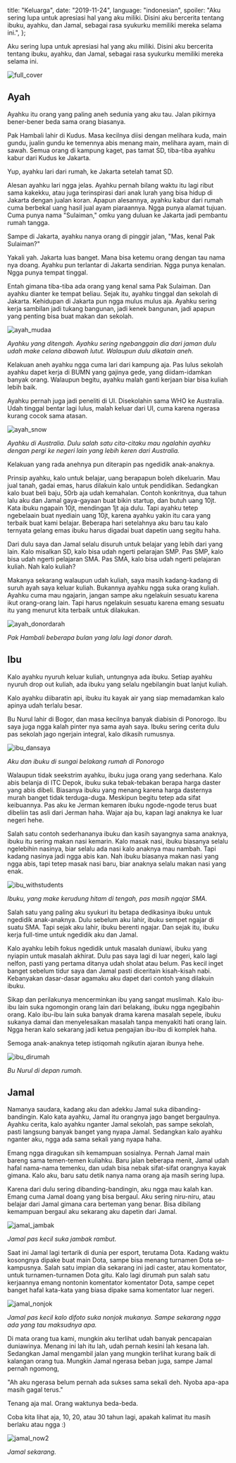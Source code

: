   title: "Keluarga",
  date: "2019-11-24",
  language: "indonesian",
  spoiler:
    "Aku sering lupa untuk apresiasi hal yang aku miliki. Disini aku bercerita tentang ibuku, ayahku, dan Jamal, sebagai rasa syukurku memiliki mereka selama ini.",
};

Aku sering lupa untuk apresiasi hal yang aku miliki. Disini aku bercerita tentang ibuku, ayahku, dan Jamal, sebagai rasa syukurku memiliki mereka selama ini.

![full_cover](full_cover_1.jpg)

## Ayah

Ayahku itu orang yang paling aneh sedunia yang aku tau. Jalan pikirnya bener-bener beda sama orang biasanya.

Pak Hambali lahir di Kudus. Masa kecilnya diisi dengan melihara kuda, main gundu, jualin gundu ke temennya abis menang main, melihara ayam, main di sawah. Semua orang di kampung kaget, pas tamat SD, tiba-tiba ayahku kabur dari Kudus ke Jakarta.

Yup, ayahku lari dari rumah, ke Jakarta setelah tamat SD.

Alesan ayahku lari ngga jelas. Ayahku pernah bilang waktu itu lagi ribut sama kakekku, atau juga terinspirasi dari anak lurah yang bisa hidup di Jakarta dengan jualan koran. Apapun alesannya, ayahku kabur dari rumah cuma berbekal uang hasil jual ayam piaraannya. Ngga punya alamat tujuan. Cuma punya nama "Sulaiman," omku yang duluan ke Jakarta jadi pembantu rumah tangga.

Sampe di Jakarta, ayahku nanya orang di pinggir jalan, "Mas, kenal Pak Sulaiman?"

Yakali yah. Jakarta luas banget. Mana bisa ketemu orang dengan tau nama nya doang. Ayahku pun terlantar di Jakarta sendirian. Ngga punya kenalan. Ngga punya tempat tinggal.

Entah gimana tiba-tiba ada orang yang kenal sama Pak Sulaiman. Dan ayahku dianter ke tempat beliau. Sejak itu, ayahku tinggal dan sekolah di Jakarta. Kehidupan di Jakarta pun ngga mulus mulus aja. Ayahku sering kerja sambilan jadi tukang bangunan, jadi kenek bangunan, jadi apapun yang penting bisa buat makan dan sekolah.

![ayah_mudaa](ayah_muda.jpg)

_Ayahku yang ditengah. Ayahku sering ngebanggain dia dari jaman dulu udah make celana dibawah lutut. Walaupun dulu dikatain aneh._

Kelakuan aneh ayahku ngga cuma lari dari kampung aja. Pas lulus sekolah ayahku dapet kerja di BUMN yang gajinya gede, yang diidam-idamkan banyak orang. Walaupun begitu, ayahku malah ganti kerjaan biar bisa kuliah lebih baik.

Ayahku pernah juga jadi peneliti di UI. Disekolahin sama WHO ke Australia. Udah tinggal bentar lagi lulus, malah keluar dari UI, cuma karena ngerasa kurang cocok sama atasan.

![ayah_snow](ayah_snow.jpg)

_Ayahku di Australia. Dulu salah satu cita-citaku mau ngalahin ayahku dengan pergi ke negeri lain yang lebih keren dari Australia._

Kelakuan yang rada anehnya pun diterapin pas ngedidik anak-anaknya.

Prinsip ayahku, kalo untuk belajar, uang berapapun boleh dikeluarin. Mau jual tanah, gadai emas, harus dilakuin kalo untuk pendidikan. Sedangkan kalo buat beli baju, 50rb aja udah kemahalan. Contoh konkritnya, dua tahun lalu aku dan Jamal gaya-gayaan buat bikin startup, dan butuh uang 10jt. Kata ibuku ngapain 10jt, mendingan 1jt aja dulu. Tapi ayahku tetep ngebelaain buat nyediain uang 10jt, karena ayahku yakin itu cara yang terbaik buat kami belajar. Beberapa hari setelahnya aku baru tau kalo ternyata gelang emas ibuku harus digadai buat dapetin uang segitu haha.

Dari dulu saya dan Jamal selalu disuruh untuk belajar yang lebih dari yang lain. Kalo misalkan SD, kalo bisa udah ngerti pelarajan SMP. Pas SMP, kalo bisa udah ngerti pelajaran SMA. Pas SMA, kalo bisa udah ngerti pelajaran kuliah. Nah kalo kuliah?

Makanya sekarang walaupun udah kuliah, saya masih kadang-kadang di suruh ayah saya keluar kuliah. Bukannya ayahku ngga suka orang kuliah. Ayahku cuma mau ngajarin, jangan sampe aku ngelakuin sesuatu karena ikut orang-orang lain. Tapi harus ngelakuin sesuatu karena emang sesuatu itu yang menurut kita terbaik untuk dilakukan.

![ayah_donordarah](ayah_donordarah.jpg)

_Pak Hambali beberapa bulan yang lalu lagi donor darah._

## Ibu

Kalo ayahku nyuruh keluar kuliah, untungnya ada ibuku. Setiap ayahku nyuruh drop out kuliah, ada ibuku yang selalu ngebilangin buat lanjut kuliah.

Kalo ayahku diibaratin api, ibuku itu kayak air yang siap memadamkan kalo apinya udah terlalu besar.

Bu Nurul lahir di Bogor, dan masa kecilnya banyak diabisin di Ponorogo. Ibu saya juga ngga kalah pinter nya sama ayah saya. Ibuku sering cerita dulu pas sekolah jago ngerjain integral, kalo dikasih rumusnya.

![ibu_dansaya](ibu_dansaya.jpg)

_Aku dan ibuku di sungai belakang rumah di Ponorogo_

Walaupun tidak seekstrim ayahku, ibuku juga orang yang sederhana. Kalo abis belanja di ITC Depok, ibuku suka tebak-tebakan berapa harga daster yang abis dibeli. Biasanya ibuku yang menang karena harga dasternya murah banget tidak terduga-duga. Meskipun begitu tetep ada sifat keibuannya. Pas aku ke Jerman kemaren ibuku ngode-ngode terus buat dibeliin tas asli dari Jerman haha. Wajar aja bu, kapan lagi anaknya ke luar negeri hehe.

Salah satu contoh sederhananya ibuku dan kasih sayangnya sama anaknya, ibuku itu sering makan nasi kemarin. Kalo masak nasi, ibuku biasanya selalu ngelebihin nasinya, biar selalu ada nasi kalo anaknya mau nambah. Tapi kadang nasinya jadi ngga abis kan. Nah ibuku biasanya makan nasi yang ngga abis, tapi tetep masak nasi baru, biar anaknya selalu makan nasi yang enak.

![ibu_withstudents](ibu_withstudents.jpg)

_Ibuku, yang make kerudung hitam di tengah, pas masih ngajar SMA._

Salah satu yang paling aku syukuri itu betapa dedikasinya ibuku untuk ngedidik anak-anaknya. Dulu sebelum aku lahir, ibuku sempet ngajar di suatu SMA. Tapi sejak aku lahir, ibuku berenti ngajar. Dan sejak itu, ibuku kerja full-time untuk ngedidik aku dan Jamal.

Kalo ayahku lebih fokus ngedidik untuk masalah duniawi, ibuku yang nyiapin untuk masalah akhirat. Dulu pas saya lagi di luar negeri, kalo lagi nelfon, pasti yang pertama ditanya udah sholat atau belum. Pas kecil inget banget sebelum tidur saya dan Jamal pasti diceritain kisah-kisah nabi. Kebanyakan dasar-dasar agamaku aku dapet dari contoh yang dilakuin ibuku.

Sikap dan perilakunya mencerminkan ibu yang sangat muslimah. Kalo ibu-ibu lain suka ngomongin orang lain dari belakang, ibuku ngga ngegibahin orang. Kalo ibu-ibu lain suka banyak drama karena masalah sepele, ibuku sukanya damai dan menyelesaikan masalah tanpa menyakiti hati orang lain. Ngga heran kalo sekarang jadi ketua pengajian ibu-ibu di komplek haha.

Semoga anak-anaknya tetep istiqomah ngikutin ajaran ibunya hehe.

![ibu_dirumah](ibu_dirumah.jpg)

_Bu Nurul di depan rumah._

## Jamal

Namanya saudara, kadang aku dan adekku Jamal suka dibanding-bandingin. Kalo kata ayahku, Jamal itu orangnya jago banget bergaulnya. Ayahku cerita, kalo ayahku nganter Jamal sekolah, pas sampe sekolah, pasti langsung banyak banget yang nyapa Jamal. Sedangkan kalo ayahku nganter aku, ngga ada sama sekali yang nyapa haha.

Emang ngga diragukan sih kemampuan sosialnya. Pernah Jamal main bareng sama temen-temen kuliahku. Baru jalan beberapa menit, Jamal udah hafal nama-nama temenku, dan udah bisa nebak sifat-sifat orangnya kayak gimana. Kalo aku, baru satu detik nanya nama orang aja masih sering lupa.

Karena dari dulu sering dibanding-bandingin, aku ngga mau kalah kan. Emang cuma Jamal doang yang bisa bergaul. Aku sering niru-niru, atau belajar dari Jamal gimana cara berteman yang benar. Bisa dibilang kemampuan bergaul aku sekarang aku dapetin dari Jamal.

![jamal_jambak](jamal_jambak.jpg)

_Jamal pas kecil suka jambak rambut._

Saat ini Jamal lagi tertarik di dunia per esport, terutama Dota. Kadang waktu kosongnya dipake buat main Dota, sampe bisa menang turnamen Dota se-kampusnya. Salah satu impian dia sekarang ini jadi caster, atau komentator, untuk turnamen-turnamen Dota gitu. Kalo lagi dirumah pun salah satu kerjaannya emang nontonin komentator komentator Dota, sampe cepet banget hafal kata-kata yang biasa dipake sama komentator luar negeri.

![jamal_nonjok](jamal_nonjok.jpg)

_Jamal pas kecil kalo difoto suka nonjok mukanya. Sampe sekarang ngga ada yang tau maksudnya apa._

Di mata orang tua kami, mungkin aku terlihat udah banyak pencapaian duniawinya. Menang ini lah itu lah, udah pernah kesini lah kesana lah. Sedangkan Jamal mengambil jalan yang mungkin terlihat kurang baik di kalangan orang tua. Mungkin Jamal ngerasa beban juga, sampe Jamal pernah ngomong,

"Ah aku ngerasa belum pernah ada sukses sama sekali deh. Nyoba apa-apa masih gagal terus."

Tenang aja mal. Orang waktunya beda-beda.

Coba kita lihat aja, 10, 20, atau 30 tahun lagi, apakah kalimat itu masih berlaku atau ngga :)

![jamal_now2](jamal_now2.jpg)

_Jamal sekarang._


